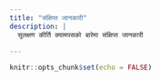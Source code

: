 ```yaml
---
title: "संक्षिप्त जानकारी"
description: |
  सुलक्षण कीर्ति क्यामपसको बारेमा संक्षिप्त जानकारी

---
```



```r
knitr::opts_chunk$set(echo = FALSE)


```
